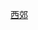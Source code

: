 {{Routemap|inline=<includeonly>1</includeonly>
|title=北京地铁西郊线
|title-bg={{北京地铁颜色|西}}
|map=
uKBHFa~~ ~~{{stl|北京地铁|香山}}
uBHF~~ ~~{{stl|北京地铁|国家植物园}}
utSTRa
utSKRZ-G4h~~ ~~ ~~ ~~下穿[[五环路]]
utSTRe
uBHF~~ ~~{{stl|北京地铁|万安}}
WASSERq\uTUNNEL1W\WASSERq~~ ~~ ~~ ~~下穿[[南旱河]]
uBHF~~ ~~{{stl|北京地铁|茶棚}}
utSTRa
utSKRZ-G2~~ ~~ ~~ ~~下穿[[北坞村路]]
utSTRe
uBHF~~ ~~{{stl|北京地铁|颐和园西门}}
WASSERq\uhKRZWae\WASSERq~~ ~~ ~~ ~~上跨[[金河]]
WASSERq\uhKRZWae\WASSERq~~ ~~ ~~ ~~上跨[[南水北调中线工程|南水北调中线]][[团城湖明渠]]
WASSERq\uTUNNEL1W\WASSERq~~ ~~ ~~ ~~下穿[[京密引水渠]]
utCONTgq\utSTR+r\uSTR\\~~ ~~ ~~ ~~{{rmr|Licon=L|外环}}
utBHF!~HUBaq\uBHF!~HUBeq\~~ ~~{{stl|北京地铁|巴沟}}~~{{北京地铁线路名|10|N}}
utSTR\uKDSTe\~~ ~~ ~~ ~~[[巴沟车辆段]]
utCONTf\\~~ ~~ ~~ ~~{{rmr|Ricon=D|内环}}
|bottom={{navbar|北京地铁西郊线RDT}}
}}<noinclude>
{{Rdt intro|[[北京地铁西郊线]]}}
[[Category:北京地铁RDT|西郊]]
</noinclude>